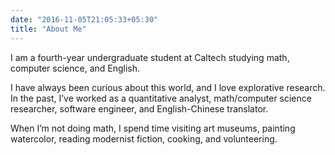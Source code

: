 ```yaml
---
date: "2016-11-05T21:05:33+05:30"
title: "About Me"
---
```


I am a fourth-year undergraduate student at Caltech studying math, computer science, and English.

I have always been curious about this world, and I love explorative research. 
In the past, I've worked as a quantitative analyst, math/computer science researcher, software engineer, and English-Chinese translator.

When I'm not doing math, I spend time visiting art museums, painting watercolor,
reading modernist fiction,
cooking, and volunteering.

